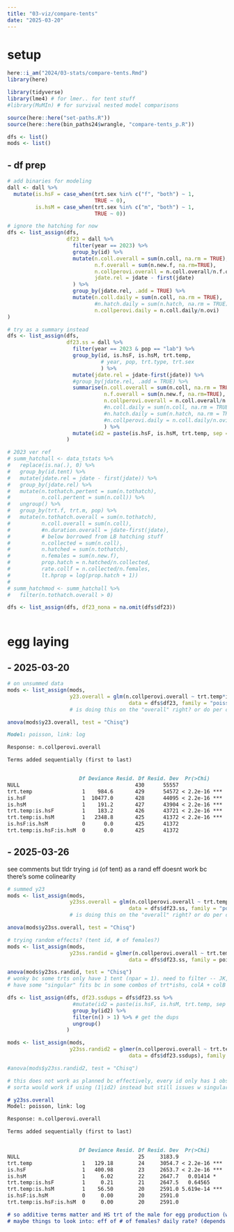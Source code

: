 ```yaml
---
title: "03-viz/compare-tents"
date: "2025-03-20"
---
```


# setup

```r
here::i_am("2024/03-stats/compare-tents.Rmd")
library(here)

library(tidyverse)
library(lme4) # for lmer.. for tent stuff
#library(MuMIn) # for survival nested model comparisons

source(here::here("set-paths.R"))
source(here::here(bin_paths24$wrangle, "compare-tents_p.R"))
```

```r
dfs <- list()
mods <- list()
```

## - df prep

```r
# add binaries for modeling
dall <- dall %>%
  mutate(is.hsF = case_when(trt.sex %in% c("f", "both") ~ 1,
                            TRUE ~ 0),
         is.hsM = case_when(trt.sex %in% c("m", "both") ~ 1,
                            TRUE ~ 0))
```

```r
# ignore the hatching for now
dfs <- list_assign(dfs, 
                   df23 = dall %>%
                     filter(year == 2023) %>%
                     group_by(id) %>%
                     mutate(n.coll.overall = sum(n.coll, na.rm = TRUE),
                            n.f.overall = sum(n.new.f, na.rm=TRUE),
                            n.collperovi.overall = n.coll.overall/n.f.overall,
                            jdate.rel = jdate - first(jdate)
                     ) %>%
                     group_by(jdate.rel, .add = TRUE) %>%
                     mutate(n.coll.daily = sum(n.coll, na.rm = TRUE),
                            #n.hatch.daily = sum(n.hatch, na.rm = TRUE)
                            n.collperovi.daily = n.coll.daily/n.ovi)
)

# try as a summary instead
dfs <- list_assign(dfs, 
                   df23.ss = dall %>%
                     filter(year == 2023 & pop == "lab") %>%
                     group_by(id, is.hsF, is.hsM, trt.temp,
                              # year, pop, trt.type, trt.sex
                              ) %>%
                     mutate(jdate.rel = jdate-first(jdate)) %>%
                     #group_by(jdate.rel, .add = TRUE) %>%
                     summarise(n.coll.overall = sum(n.coll, na.rm = TRUE),
                               n.f.overall = sum(n.new.f, na.rm=TRUE),
                               n.collperovi.overall = n.coll.overall/n.f.overall,
                               #n.coll.daily = sum(n.coll, na.rm = TRUE),
                               #n.hatch.daily = sum(n.hatch, na.rm = TRUE)
                               #n.collperovi.daily = n.coll.daily/n.ovi
                               ) %>%
                     mutate(id2 = paste(is.hsF, is.hsM, trt.temp, sep = "-"))
                   )

# 2023 ver ref
# summ_hatchall <- data_tstats %>%
#   replace(is.na(.), 0) %>%
#   group_by(id.tent) %>%
#   mutate(jdate.rel = jdate - first(jdate)) %>%
#   group_by(jdate.rel) %>%
#   mutate(n.tothatch.pertent = sum(n.tothatch),
#          n.coll.pertent = sum(n.coll)) %>%
#   ungroup() %>%
#   group_by(trt.f, trt.m, pop) %>%
#   mutate(n.tothatch.overall = sum(n.tothatch),
#          n.coll.overall = sum(n.coll),
#          #n.duration.overall = jdate-first(jdate),
#          # below borrowed from LB hatching stuff
#          n.collected = sum(n.coll),
#          n.hatched = sum(n.tothatch),
#          n.females = sum(n.new.f),
#          prop.hatch = n.hatched/n.collected,
#          rate.collf = n.collected/n.females,
#          lt.hprop = log(prop.hatch + 1)) 
#   
# summ_hatchmod <- summ_hatchall %>%
#   filter(n.tothatch.overall > 0)

dfs <- list_assign(dfs, df23_nona = na.omit(dfs$df23))
  
```

# egg laying

## - 2025-03-20

```r
# on unsummed data
mods <- list_assign(mods, 
                    y23.overall = glm(n.collperovi.overall ~ trt.temp*is.hsF*is.hsM, 
                                       data = dfs$df23, family = "poisson")) 
                    # is doing this on the "overall" right? or do per day? (random effs?)

anova(mods$y23.overall, test = "Chisq")

```

```md
Model: poisson, link: log

Response: n.collperovi.overall

Terms added sequentially (first to last)


                       Df Deviance Resid. Df Resid. Dev  Pr(>Chi)    
NULL                                     430      55557              
trt.temp                1    984.6       429      54572 < 2.2e-16 ***
is.hsF                  1  10477.0       428      44095 < 2.2e-16 ***
is.hsM                  1    191.2       427      43904 < 2.2e-16 ***
trt.temp:is.hsF         1    183.2       426      43721 < 2.2e-16 ***
trt.temp:is.hsM         1   2348.8       425      41372 < 2.2e-16 ***
is.hsF:is.hsM           0      0.0       425      41372              
trt.temp:is.hsF:is.hsM  0      0.0       425      41372 
```

## - 2025-03-26

see comments but tldr trying `id` (of tent) as a rand eff doesnt work bc there's some colinearity

```r
# summed y23
mods <- list_assign(mods, 
                    y23ss.overall = glm(n.collperovi.overall ~ trt.temp*is.hsF*is.hsM, 
                                       data = dfs$df23.ss, family = "poisson")) 
                    # is doing this on the "overall" right? or do per day? (random effs?)

anova(mods$y23ss.overall, test = "Chisq")

# trying random effects? (tent id, # of females?)
mods <- list_assign(mods, 
                    y23ss.randid = glmer(n.collperovi.overall ~ trt.temp*is.hsF*is.hsM + (1|id), 
                                       data = dfs$df23.ss, family = poisson)) 

anova(mods$y23ss.randid, test = "Chisq") 
# wonky bc some trts only have 1 tent (npar = 1). need to filter -- JK, see below
# have some "singular" fits bc in some combos of trt*ishs, colA + colB = colC

dfs <- list_assign(dfs, df23.ssdups = dfs$df23.ss %>%
                     #mutate(id2 = paste(is.hsF, is.hsM, trt.temp, sep = "-")) %>%
                     group_by(id2) %>%
                     filter(n() > 1) %>% # get the dups
                     ungroup()
                   )

mods <- list_assign(mods,
                    y23ss.randid2 = glmer(n.collperovi.overall ~ trt.temp*is.hsF*is.hsM + (1|id),
                                       data = dfs$df23.ssdups), family = poisson)

#anova(mods$y23ss.randid2, test = "Chisq")

# this does not work as planned bc effectively, every id only has 1 observation (i.e. combo of trt temp/is.hs), so nothing is "random"
# sorta would work if using (1|id2) instead but still issues w singularity (see)

```

```md
# y23ss.overall
Model: poisson, link: log

Response: n.collperovi.overall

Terms added sequentially (first to last)


                       Df Deviance Resid. Df Resid. Dev  Pr(>Chi)    
NULL                                      25     3183.9              
trt.temp                1   129.18        24     3054.7 < 2.2e-16 ***
is.hsF                  1   400.98        23     2653.7 < 2.2e-16 ***
is.hsM                  1     6.02        22     2647.7   0.01414 *  
trt.temp:is.hsF         1     0.21        21     2647.5   0.64565    
trt.temp:is.hsM         1    56.50        20     2591.0 5.619e-14 ***
is.hsF:is.hsM           0     0.00        20     2591.0              
trt.temp:is.hsF:is.hsM  0     0.00        20     2591.0      

# so additive terms matter and HS trt of the male for egg production (why the male LOL..)
# maybe things to look into: eff of # of females? daily rate? (depends on what the "unit" of the response variable is...)
```
